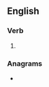 ==English==

===Verb===
{{head|en|present participle}}

# {{present participle of|remunerate|lang=en|nocat=1}}

===Anagrams===
* {{anagrams|en|renumerating}}
